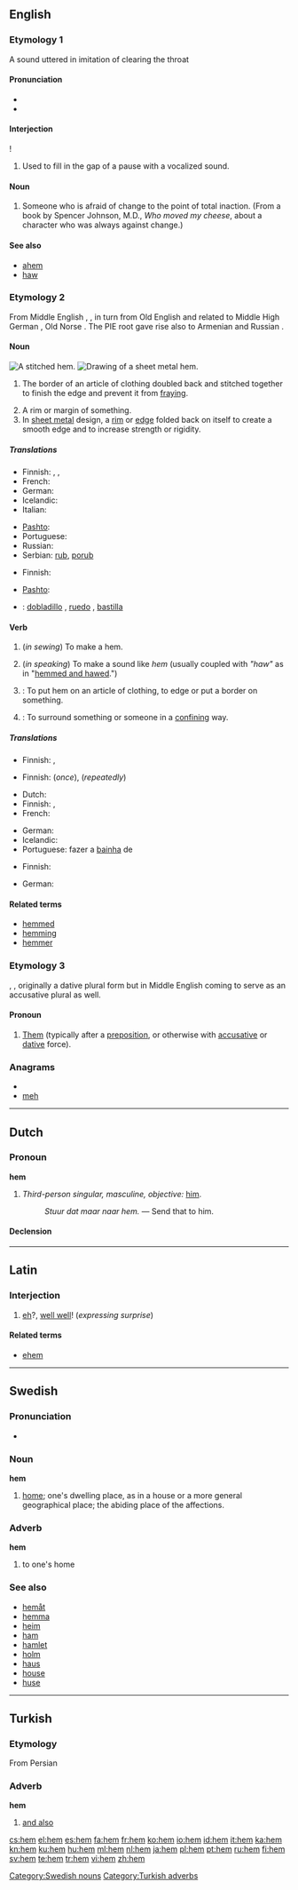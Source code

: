 ==English==

===Etymology 1===
A sound uttered in imitation of clearing the throat

====Pronunciation====
* {{audio|en-us-hem.ogg|Audio (US)}}
* {{rhymes|ɛm}}

====Interjection====
{{infl|en|interjection}}!

# Used to fill in the gap of a pause with a vocalized sound.

====Noun====
{{en-noun}}

# {{rfv-sense}} Someone who is afraid of change to the point of total inaction.  (From a book by Spencer Johnson, M.D., ''Who moved my cheese'', about a character who was always against change.)

====See also====
* [[ahem]]
* [[haw]]

===Etymology 2===
From Middle English {{term|hem|lang=enm}}, {{term|hemm|lang=enm}}, in turn from Old English {{term|hemm|lang=ang}} and related to Middle High German {{term|hemmen||to hem in|lang=gmh}}, Old Norse {{term|hemja||to hem in, restrain|lang=non}}. The PIE root gave rise also to Armenian {{term|քամել|tr=k'amel||to press, wring|sc=Armn|lang=hy}} and Russian {{term|ком||lump|sc=Cyrl|tr=kom|lang=ru}}.

====Noun====
[[File:Fig. 7. Stitched hem.jpg|thumb|right|A stitched hem. ]]
[[File:Hem sheetmetal.png|thumb|right|Drawing of a sheet metal hem.]]
{{en-noun}}

# {{sewing}} The border of an article of clothing doubled back and stitched together to finish the edge and prevent it from [[fray]]ing.
# A rim or margin of something.
# In [[sheet metal]] design, a [[rim]] or [[edge]] folded back on itself to create a smooth edge and to increase strength or rigidity.

=====Translations=====
{{trans-top|border of an article of clothing doubled back and stitched together}}
* Finnish: {{t-|fi|päärme}},  {{t-|fi|palle}},  {{t+|fi|helma}}
* French: {{t+|fr|ourlet|m}}
* German: {{t+|de|Saum|m}}
* Icelandic: {{t+|is|faldur|m}}
* Italian: {{t+|it|orlo|m}}
{{trans-mid}}
* [[Pashto]]: {{t-|ps|لمن|f|tr=lamən|sc=ps-Arab|xs=Pashto}}
* Portuguese: {{t+|pt|bainha|f}}
* Russian: {{t|ru|подшитый}} {{t+|ru|край|m}}
* Serbian: [[rub]], [[porub]]
{{trans-bottom}}

{{trans-top|rim or margin}}
* Finnish: {{t+|fi|helma}}
{{trans-mid}}
* [[Pashto]]: {{t-|ps|لمن|f|tr=lamən|sc=ps-Arab|xs=Pashto}}
{{trans-bottom}}

{{checktrans-top}}
* {{ttbc|Spanish}}: [[dobladillo]] {{m}}, [[ruedo]] {{m}}, [[bastilla]] {{f}}
{{checktrans-bottom}}

====Verb====
{{en-verb|hem|m|ing}}

# {{intransitive}} (''in sewing'') To make a hem.
# {{intransitive}} (''in speaking'') To make a sound like ''hem'' (usually coupled with ''"haw"'' as in "[[hem and haw|hemmed and hawed]].")
# {{transitive}}: To put hem on an article of clothing, to edge or put a border on something.
# {{transitive}}: To surround something or someone in a [[confine|confining]] way.

=====Translations=====
{{trans-top|to make a hem}}
* Finnish: {{t-|fi|päärmätä}}, {{t-|fi|paltata}}
{{trans-mid}}
{{trans-bottom}}

{{trans-top|to make a sound like "hem"}}
* Finnish: {{t+|fi|hymähtää}} (''once''), {{t|fi|hymähdellä}} (''repeatedly'')
{{trans-mid}}
{{trans-bottom}}

{{trans-top|to put hem on an article of clothing}}
* Dutch: {{t+|nl|zomen}}
* Finnish: {{t-|fi|päärmätä}}, {{t-|fi|paltata}}
* French: {{t+|fr|ourler}}
{{trans-mid}}
* German: {{t-|de|säumen}}
* Icelandic: {{t-|is|falda}}
* Portuguese: fazer a [[bainha]] de
{{trans-bottom}}

{{trans-top|to surround something or someone in a confining way}}
* Finnish: {{t-|fi|ympäröidä}}
{{trans-mid}}
* German: {{t+|de|einengen}}
{{trans-bottom}}

====Related terms====
* [[hemmed]]
* [[hemming]]
* [[hemmer]]

===Etymology 3===
{{etyl|ang}} {{term|him|lang=ang}}, {{term|heom|lang=ang}}, originally a dative plural form but in Middle English coming to serve as an accusative plural as well.

====Pronoun====
{{infl|en|pronoun}}

# {{obsolete}} [[them|Them]] (typically after a [[preposition]], or otherwise with [[accusative]] or [[dative]] force).

===Anagrams===
* {{alphagram|ehm}}
* [[meh#English|meh]]

----

==Dutch==

===Pronoun===
'''hem'''

# {{personal|lang=Dutch}} ''Third-person singular, masculine, objective:'' [[him]].
#: ''Stuur dat maar naar hem.'' &mdash; Send that to him.

====Declension====
{{nl-decl-personal pronouns}}

----

==Latin==

===Interjection===
{{la-interj}}

# [[eh]]?, [[well well]]! (''expressing surprise'')

====Related terms====
* [[ehem]]

----

==Swedish==

===Pronunciation===
* {{audio|Sv-hem.ogg|audio}}

===Noun===
{{sv-noun-irreg-n|2=hemmet|4=hemmen}}
'''hem'''

# [[home]]; one's dwelling place, as in a house or a more general geographical place; the abiding place of the affections.

===Adverb===
'''hem'''

# to one's home

===See also===
* [[hemåt]]
* [[hemma]]
* [[heim]]
* [[ham]]
* [[hamlet]]
* [[holm]]
* [[haus]]
* [[house]]
* [[huse]]

[[Category:Swedish nouns]]

----

==Turkish==

===Etymology===
From Persian

===Adverb===
'''hem'''

# [[and also]]

[[Category:Turkish adverbs]]

[[cs:hem]]
[[el:hem]]
[[es:hem]]
[[fa:hem]]
[[fr:hem]]
[[ko:hem]]
[[io:hem]]
[[id:hem]]
[[it:hem]]
[[ka:hem]]
[[kn:hem]]
[[ku:hem]]
[[hu:hem]]
[[ml:hem]]
[[nl:hem]]
[[ja:hem]]
[[pl:hem]]
[[pt:hem]]
[[ru:hem]]
[[fi:hem]]
[[sv:hem]]
[[te:hem]]
[[tr:hem]]
[[vi:hem]]
[[zh:hem]]